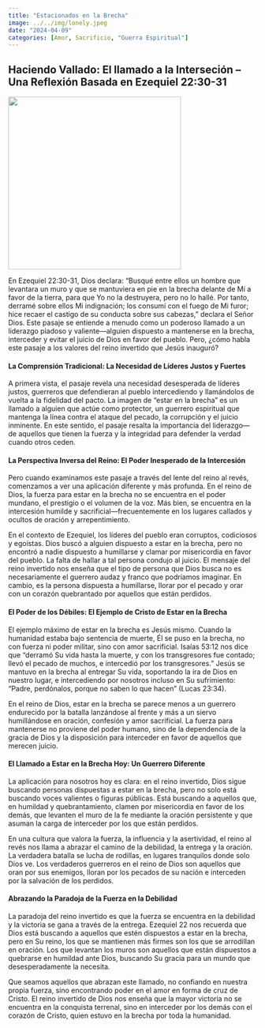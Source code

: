 ```yaml
---
title: "Estacionados en la Brecha"
image: ../../img/lonely.jpeg
date: "2024-04-09"
categories: [Amor, Sacrificio, "Guerra Espiritual"]
---
```


## Haciendo Vallado: El llamado a la Interseción – Una Reflexión Basada en Ezequiel 22:30-31

![](../../img/lonely.jpeg){fig-align="center" width="350"}

En Ezequiel 22:30-31, Dios declara: “Busqué entre ellos un hombre que levantara un muro y que se mantuviera en pie en la brecha delante de Mí a favor de la tierra, para que Yo no la destruyera, pero no lo hallé. Por tanto, derramé sobre ellos Mi indignación; los consumí con el fuego de Mi furor; hice recaer el castigo de su conducta sobre sus cabezas,” declara el Señor Dios. Este pasaje se entiende a menudo como un poderoso llamado a un liderazgo piadoso y valiente—alguien dispuesto a mantenerse en la brecha, interceder y evitar el juicio de Dios en favor del pueblo. Pero, ¿cómo habla este pasaje a los valores del reino invertido que Jesús inauguró?

#### La Comprensión Tradicional: La Necesidad de Líderes Justos y Fuertes

A primera vista, el pasaje revela una necesidad desesperada de líderes justos, guerreros que defendieran al pueblo intercediendo y llamándolos de vuelta a la fidelidad del pacto. La imagen de “estar en la brecha” es un llamado a alguien que actúe como protector, un guerrero espiritual que mantenga la línea contra el ataque del pecado, la corrupción y el juicio inminente. En este sentido, el pasaje resalta la importancia del liderazgo—de aquellos que tienen la fuerza y la integridad para defender la verdad cuando otros ceden.

#### La Perspectiva Inversa del Reino: El Poder Inesperado de la Intercesión

Pero cuando examinamos este pasaje a través del lente del reino al revés, comenzamos a ver una aplicación diferente y más profunda. En el reino de Dios, la fuerza para estar en la brecha no se encuentra en el poder mundano, el prestigio o el volumen de la voz. Más bien, se encuentra en la intercesión humilde y sacrificial—frecuentemente en los lugares callados y ocultos de oración y arrepentimiento.

En el contexto de Ezequiel, los líderes del pueblo eran corruptos, codiciosos y egoístas. Dios buscó a alguien dispuesto a estar en la brecha, pero no encontró a nadie dispuesto a humillarse y clamar por misericordia en favor del pueblo. La falta de hallar a tal persona condujo al juicio. El mensaje del reino invertido nos enseña que el tipo de persona que Dios busca no es necesariamente el guerrero audaz y franco que podríamos imaginar. En cambio, es la persona dispuesta a humillarse, llorar por el pecado y orar con un corazón quebrantado por aquellos que están perdidos.

#### El Poder de los Débiles: El Ejemplo de Cristo de Estar en la Brecha

El ejemplo máximo de estar en la brecha es Jesús mismo. Cuando la humanidad estaba bajo sentencia de muerte, Él se puso en la brecha, no con fuerza ni poder militar, sino con amor sacrificial. Isaías 53:12 nos dice que “derramó Su vida hasta la muerte, y con los transgresores fue contado; llevó el pecado de muchos, e intercedió por los transgresores.” Jesús se mantuvo en la brecha al entregar Su vida, soportando la ira de Dios en nuestro lugar, e intercediendo por nosotros incluso en Su sufrimiento: “Padre, perdónalos, porque no saben lo que hacen” (Lucas 23:34).

En el reino de Dios, estar en la brecha se parece menos a un guerrero endurecido por la batalla lanzándose al frente y más a un siervo humillándose en oración, confesión y amor sacrificial. La fuerza para mantenerse no proviene del poder humano, sino de la dependencia de la gracia de Dios y la disposición para interceder en favor de aquellos que merecen juicio.

#### El Llamado a Estar en la Brecha Hoy: Un Guerrero Diferente

La aplicación para nosotros hoy es clara: en el reino invertido, Dios sigue buscando personas dispuestas a estar en la brecha, pero no solo está buscando voces valientes o figuras públicas. Está buscando a aquellos que, en humildad y quebrantamiento, clamen por misericordia en favor de los demás, que levanten el muro de la fe mediante la oración persistente y que asuman la carga de interceder por los que están perdidos.

En una cultura que valora la fuerza, la influencia y la asertividad, el reino al revés nos llama a abrazar el camino de la debilidad, la entrega y la oración. La verdadera batalla se lucha de rodillas, en lugares tranquilos donde solo Dios ve. Los verdaderos guerreros en el reino de Dios son aquellos que oran por sus enemigos, lloran por los pecados de su nación e interceden por la salvación de los perdidos.

#### Abrazando la Paradoja de la Fuerza en la Debilidad

La paradoja del reino invertido es que la fuerza se encuentra en la debilidad y la victoria se gana a través de la entrega. Ezequiel 22 nos recuerda que Dios está buscando a aquellos que estén dispuestos a estar en la brecha, pero en Su reino, los que se mantienen más firmes son los que se arrodillan en oración. Los que levantan los muros son aquellos que están dispuestos a quebrarse en humildad ante Dios, buscando Su gracia para un mundo que desesperadamente la necesita.

Que seamos aquellos que abrazan este llamado, no confiando en nuestra propia fuerza, sino encontrando poder en el amor en forma de cruz de Cristo. El reino invertido de Dios nos enseña que la mayor victoria no se encuentra en la conquista terrenal, sino en interceder por los demás con el corazón de Cristo, quien estuvo en la brecha por toda la humanidad.
